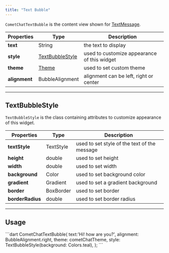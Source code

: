 ```yaml
---
title: "Text Bubble"
---
```


`CometChatTextBubble` is the content view shown for [TextMessage](/sdk/flutter/send-message#text-message).

| Properties    | Type                                                                   | Description                                 |
| ------------- | ---------------------------------------------------------------------- | ------------------------------------------- |
| **text**      | String                                                                 | the text to display                         |
| **style**     | [TextBubbleStyle](/ui-kit/flutter/v4/text-bubble#textbubblestyle) | used to customize appearance of this widget |
| **theme**     | [Theme](/ui-kit/flutter/v4/theme)                                 | used to set custom theme                    |
| **alignment** | BubbleAlignment                                                        | alignment can be left, right or center      |

***

## TextBubbleStyle

`TextBubbleStyle` is the class containing attributes to customize appearance of this widget.

| Properties       | Type      | Description                                  |
| ---------------- | --------- | -------------------------------------------- |
| **textStyle**    | TextStyle | used to set style of the text of the message |
| **height**       | double    | used to set height                           |
| **width**        | double    | used to set width                            |
| **background**   | Color     | used to set background color                 |
| **gradient**     | Gradient  | used to set a gradient background            |
| **border**       | BoxBorder | used to set border                           |
| **borderRadius** | double    | used to set border radius                    |

***

## Usage

<Tabs>
<Tab title="Dart">
```dart
CometChatTextBubble(
    text:'Hi! how are you?',
    alignment: BubbleAlignment.right,
    theme: cometChatTheme,
    style: TextBubbleStyle(background: Colors.teal),
);
```

</Tab>

</Tabs>
